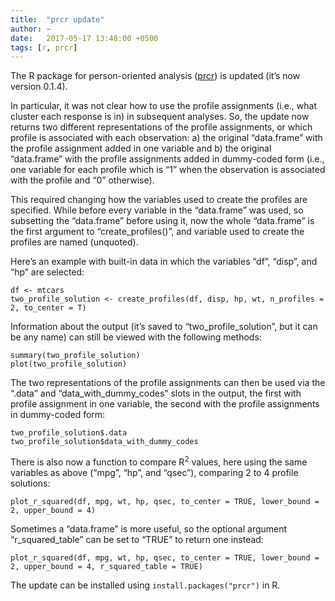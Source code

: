 ```yaml
---
title:  "prcr update"
author: ~
date:   2017-05-17 13:48:00 +0500
tags: [r, prcr]
---
```


The R package for person-oriented analysis ([prcr](https://github.com/jrosen48/prcr)) is updated (it's now version 0.1.4). 

In particular, it was not clear how to use the profile assignments (i.e., what cluster each response is in) in subsequent analyses. So, the update now returns two different representations of the profile assignments, or which profile is associated with each observation: a) the original "data.frame" with the profile assignment added in one variable and b) the original "data.frame" with the profile assignments added in dummy-coded form (i.e., one variable for each profile which is "1" when the observation is associated with the profile and "0" otherwise). 

This required changing how the variables used to create the profiles are specified. While before every variable in the "data.frame" was used, so subsetting the "data.frame" before using it, now the whole "data.frame" is the first argument to  "create_profiles()", and variable used to create the profiles are named (unquoted).

Here's an example with built-in data in which the variables "df", "disp", and "hp" are selected:

	df <- mtcars
	two_profile_solution <- create_profiles(df, disp, hp, wt, n_profiles = 2, to_center = T)

Information about the output (it's saved to "two_profile_solution", but it can be any name) can still be viewed with the following methods:

	summary(two_profile_solution)
	plot(two_profile_solution)

The two representations of the profile assignments can then be used via the ".data" and "data_with_dummy_codes" slots in the output, the first with profile assignment in one variable, the second with the profile assignments in dummy-coded form:

	two_profile_solution$.data
	two_profile_solution$data_with_dummy_codes

There is also now a function to compare R<sup>2</sup> values, here using the same variables as above ("mpg", "hp", and "qsec"), comparing 2 to 4 profile solutions:

	plot_r_squared(df, mpg, wt, hp, qsec, to_center = TRUE, lower_bound = 2, upper_bound = 4)

Sometimes a "data.frame" is more useful, so the optional argument "r_squared_table" can be set to "TRUE" to return one instead:

	plot_r_squared(df, mpg, wt, hp, qsec, to_center = TRUE, lower_bound = 2, upper_bound = 4, r_squared_table = TRUE)

The update can be installed using `install.packages("prcr")` in R.

